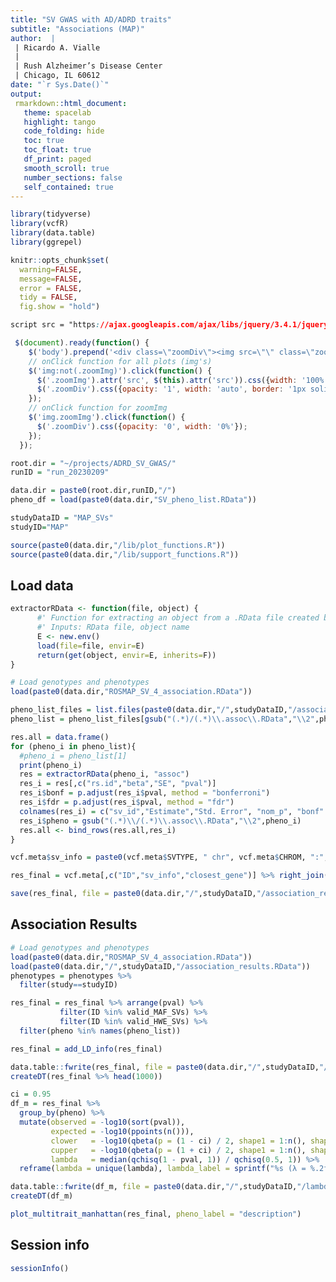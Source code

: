 ```yaml
---
title: "SV GWAS with AD/ADRD traits"
subtitle: "Associations (MAP)"
author:  |
 | Ricardo A. Vialle
 |
 | Rush Alzheimer’s Disease Center
 | Chicago, IL 60612
date: "`r Sys.Date()`"
output: 
 rmarkdown::html_document:
   theme: spacelab
   highlight: tango
   code_folding: hide
   toc: true
   toc_float: true
   df_print: paged
   smooth_scroll: true
   number_sections: false
   self_contained: true  
---
```


```r
library(tidyverse)
library(vcfR)
library(data.table)
library(ggrepel)

knitr::opts_chunk$set( 
  warning=FALSE,
  message=FALSE,
  error = FALSE,
  tidy = FALSE,
  fig.show = "hold")
```

```css
script src = "https://ajax.googleapis.com/ajax/libs/jquery/3.4.1/jquery.min.js"
```

```js
 $(document).ready(function() {
    $('body').prepend('<div class=\"zoomDiv\"><img src=\"\" class=\"zoomImg\"></div>');
    // onClick function for all plots (img's)
    $('img:not(.zoomImg)').click(function() {
      $('.zoomImg').attr('src', $(this).attr('src')).css({width: '100%'});
      $('.zoomDiv').css({opacity: '1', width: 'auto', border: '1px solid white', borderRadius: '5px', position: 'fixed', top: '50%', left: '50%', marginRight: '-50%', transform: 'translate(-50%, -50%)', boxShadow: '0px 0px 50px #888888', zIndex: '50', overflow: 'auto', maxHeight: '100%'});
    });
    // onClick function for zoomImg
    $('img.zoomImg').click(function() {
      $('.zoomDiv').css({opacity: '0', width: '0%'}); 
    });
  });
```

```r
root.dir = "~/projects/ADRD_SV_GWAS/"
runID = "run_20230209"

data.dir = paste0(root.dir,runID,"/")
pheno_df = load(paste0(data.dir,"SV_pheno_list.RData"))

studyDataID = "MAP_SVs"
studyID="MAP"
```

```r
source(paste0(data.dir,"/lib/plot_functions.R"))
source(paste0(data.dir,"/lib/support_functions.R"))
```

## Load data

```r
extractorRData <- function(file, object) {
      #' Function for extracting an object from a .RData file created by R's save() command
      #' Inputs: RData file, object name
      E <- new.env()
      load(file=file, envir=E)
      return(get(object, envir=E, inherits=F))
}

# Load genotypes and phenotypes
load(paste0(data.dir,"ROSMAP_SV_4_association.RData"))

pheno_list_files = list.files(paste0(data.dir,"/",studyDataID,"/association_results"), pattern = "*.assoc.RData", full.names = T)
pheno_list = pheno_list_files[gsub("(.*)/(.*)\\.assoc\\.RData","\\2",pheno_list_files) %in% names(pheno_list)]

res.all = data.frame()
for (pheno_i in pheno_list){
  #pheno_i = pheno_list[1]
  print(pheno_i)
  res = extractorRData(pheno_i, "assoc")
  res_i = res[,c("rs.id","beta","SE", "pval")]
  res_i$bonf = p.adjust(res_i$pval, method = "bonferroni")
  res_i$fdr = p.adjust(res_i$pval, method = "fdr")
  colnames(res_i) = c("sv_id","Estimate","Std. Error", "nom_p", "bonf" , "fdr")
  res_i$pheno = gsub("(.*)\\/(.*)\\.assoc\\.RData","\\2",pheno_i)
  res.all <- bind_rows(res.all,res_i)
}

vcf.meta$sv_info = paste0(vcf.meta$SVTYPE, " chr", vcf.meta$CHROM, ":", vcf.meta$POS, " (len:", vcf.meta$SVLEN, " maf:", vcf.meta$MAF,")")

res_final = vcf.meta[,c("ID","sv_info","closest_gene")] %>% right_join(res.all, by = c("ID"="sv_id")) %>% dplyr::rename("pval" = "nom_p") %>% arrange(fdr)

save(res_final, file = paste0(data.dir,"/",studyDataID,"/association_results.RData"))
```

## Association Results

```r
# Load genotypes and phenotypes
load(paste0(data.dir,"ROSMAP_SV_4_association.RData"))
load(paste0(data.dir,"/",studyDataID,"/association_results.RData"))
phenotypes = phenotypes %>% 
  filter(study==studyID) 

res_final = res_final %>% arrange(pval) %>% 
           filter(ID %in% valid_MAF_SVs) %>%
           filter(ID %in% valid_HWE_SVs) %>%
  filter(pheno %in% names(pheno_list))

res_final = add_LD_info(res_final)

data.table::fwrite(res_final, file = paste0(data.dir,"/",studyDataID,"/association_results.tsv.gz"))
createDT(res_final %>% head(1000))
```

```r
ci = 0.95
df_m = res_final %>% 
  group_by(pheno) %>%
  mutate(observed = -log10(sort(pval)),
         expected = -log10(ppoints(n())),
         clower   = -log10(qbeta(p = (1 - ci) / 2, shape1 = 1:n(), shape2 = n():1)),
         cupper   = -log10(qbeta(p = (1 + ci) / 2, shape1 = 1:n(), shape2 = n():1)),
         lambda   = median(qchisq(1 - pval, 1)) / qchisq(0.5, 1)) %>%
  reframe(lambda = unique(lambda), lambda_label = sprintf("%s (λ = %.2f)", pheno, lambda)) %>% distinct()

data.table::fwrite(df_m, file = paste0(data.dir,"/",studyDataID,"/lambdas.tsv.gz"))
createDT(df_m)
```

```r
plot_multitrait_manhattan(res_final, pheno_label = "description")
```

## Session info

```r
sessionInfo()
```
